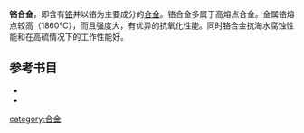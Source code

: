 '''铬合金'''，即含有[[铬|铬]]并以铬为主要成分的[[合金|合金]]。铬合金多属于高熔点合金。金属铬熔点较高（1860℃），而且强度大，有优异的抗氧化性能。同时铬合金抗海水腐蚀性能和在高硫情况下的工作性能好。
==参考书目==
*{{cite book|title = Ductile Chromium and Its Alloys|publisher =  American Society for Metals|location = Cleveland, Ohio|year = 1957}}
*{{cite book|editor = 周公度| title = 化学词典|location =  北京|publisher = 化学工业出版社|year =  2010}}

[[category:合金|category:合金]]